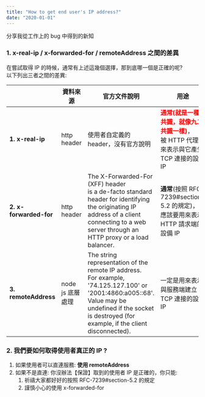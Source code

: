 ```yaml
---
title: "How to get end user's IP address?"
date: "2020-01-01"
---
```



分享我從工作上的 bug 中得到的新知

### 1. x-real-ip / x-forwarded-for / remoteAddress 之間的差異

在嘗試取得 IP 的時候，通常有上述這幾個選擇，那到底哪一個是正確的呢? <br/>以下列出三者之間的差異:

|                        | 資料來源         | 官方文件說明                                                                                                                                                                                                      | 用途                                                                                                                       |     |
| ---------------------- | ---------------- | ----------------------------------------------------------------------------------------------------------------------------------------------------------------------------------------------------------------- | -------------------------------------------------------------------------------------------------------------------------- | --- |
| **1. x-real-ip**       | http header      | 使用者自定義的 header，沒有官方說明                                                                                                                                                                               | **<font color="#FF0000">通常(就是一種共識，就像九二共識一樣)</font>**，<br/>被 HTTP 代理用來表示與它產生 TCP 連接的設備 IP |     |
| **2. x-forwarded-for** | http header      | The X-Forwarded-For (XFF) header <br/> is a de-facto standard header for identifying the originating IP address of a client connecting to a web server through an HTTP proxy or a load balancer.                  | **通常**(按照 RFC-7239#section-5.2 的規定)，<br/>應該要用來表示 HTTP 請求端的設備 IP                                       |     |
| **3. remoteAddress**   | node js 底層處理 | The string representation of the remote IP address. <br/>For example, '74.125.127.100' or '2001:4860:a005::68'.<br/> Value may be undefined if the socket is destroyed (for example, if the client disconnected). | 一定是用來表示與服務端建立 TCP 連接的設備 IP                                                                               |     |

### 2. 我們要如何取得使用者真正的 IP ?

1. 如果使用者可以直連服務: **使用 remoteAddress**
2. 如果不是直連: 你沒辦法【保證】取到的使用者 IP 是正確的，你只能:
   1. 祈禱大家都好好的按照 RFC-7239#section-5.2 的規定
   2. 謹慎小心的使用 x-forwarded-for
